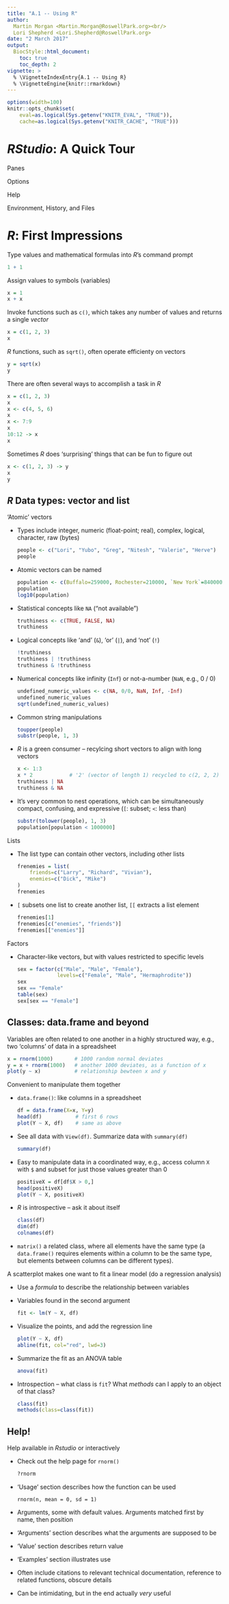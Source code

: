 ```yaml
---
title: "A.1 -- Using R"
author:
  Martin Morgan <Martin.Morgan@RoswellPark.org><br/>
  Lori Shepherd <Lori.Shepherd@RoswellPark.org>
date: "2 March 2017"
output:
  BiocStyle::html_document:
    toc: true
    toc_depth: 2
vignette: >
  % \VignetteIndexEntry{A.1 -- Using R}
  % \VignetteEngine{knitr::rmarkdown}
---
```


```r
options(width=100)
knitr::opts_chunk$set(
    eval=as.logical(Sys.getenv("KNITR_EVAL", "TRUE")),
    cache=as.logical(Sys.getenv("KNITR_CACHE", "TRUE")))
```

# _RStudio_: A Quick Tour

Panes

Options

Help

Environment, History, and Files

# _R_: First Impressions

Type values and mathematical formulas into _R_'s command prompt

```r
1 + 1
```

Assign values to symbols (variables)

```r
x = 1
x + x
```

Invoke functions such as `c()`, which takes any number of values and
returns a single _vector_

```r
x = c(1, 2, 3)
x
```

_R_ functions, such as `sqrt()`, often operate efficienty on vectors

```r
y = sqrt(x)
y
```

There are often several ways to accomplish a task in _R_

```r
x = c(1, 2, 3)
x
x <- c(4, 5, 6)
x
x <- 7:9
x
10:12 -> x
x
```

Sometimes _R_ does 'surprising' things that can be fun to figure out

```r
x <- c(1, 2, 3) -> y
x
y
```

## _R_ Data types: vector and list

'Atomic' vectors

- Types include integer, numeric (float-point; real), complex,
  logical, character, raw (bytes)

    ```r
    people <- c("Lori", "Yubo", "Greg", "Nitesh", "Valerie", "Herve")
    people
    ```

- Atomic vectors can be named

    ```r
    population <- c(Buffalo=259000, Rochester=210000, `New York`=8400000)
    population
    log10(population)
    ```

- Statistical concepts like `NA` ("not available")

    ```r
    truthiness <- c(TRUE, FALSE, NA)
    truthiness
    ```
- Logical concepts like 'and' (`&`), 'or' (`|`), and 'not' (`!`)

    ```r
    !truthiness
    truthiness | !truthiness
    truthiness & !truthiness
    ```

- Numerical concepts like infinity (`Inf`) or not-a-number (`NaN`,
  e.g., 0 / 0)

    ```r
    undefined_numeric_values <- c(NA, 0/0, NaN, Inf, -Inf)
    undefined_numeric_values
    sqrt(undefined_numeric_values)
    ```

- Common string manipulations

    ```r
    toupper(people)
    substr(people, 1, 3)
    ```

- _R_ is a green consumer -- recylcing short vectors to align with
  long vectors

    ```r
    x <- 1:3
    x * 2            # '2' (vector of length 1) recycled to c(2, 2, 2)
    truthiness | NA
    truthiness & NA
    ```
- It's very common to nest operations, which can be simultaneously
  compact, confusing, and expressive (`[`: subset; `<`: less than)

    ```r
    substr(tolower(people), 1, 3)
    population[population < 1000000]
    ```

Lists

- The list type can contain other vectors, including other lists

    ```r
    frenemies = list(
        friends=c("Larry", "Richard", "Vivian"),
        enemies=c("Dick", "Mike")
    )
    frenemies
    ```

- `[` subsets one list to create another list, `[[` extracts a list element

    ```r
    frenemies[1]
    frenemies[c("enemies", "friends")]
    frenemies[["enemies"]]
    ```

Factors

- Character-like vectors, but with values restricted to specific levels

    ```r
    sex = factor(c("Male", "Male", "Female"),
                 levels=c("Female", "Male", "Hermaphrodite"))
    sex
    sex == "Female"
    table(sex)
    sex[sex == "Female"]
    ```

## Classes: data.frame and beyond

Variables are often related to one another in a highly structured way,
e.g., two 'columns' of data in a spreadsheet

```r
x = rnorm(1000)       # 1000 random normal deviates
y = x + rnorm(1000)   # another 1000 deviates, as a function of x
plot(y ~ x)           # relationship bewteen x and y
```

Convenient to manipulate them together

- `data.frame()`: like columns in a spreadsheet

    ```r
    df = data.frame(X=x, Y=y)
    head(df)           # first 6 rows
    plot(Y ~ X, df)    # same as above
    ```

- See all data with `View(df)`. Summarize data with `summary(df)`

    ```r
    summary(df)
    ```

- Easy to manipulate data in a coordinated way, e.g., access column
  `X` with `$` and subset for just those values greater than 0

    ```r
    positiveX = df[df$X > 0,]
    head(positiveX)
    plot(Y ~ X, positiveX)
    ```

- _R_ is introspective -- ask it about itself

    ```r
    class(df)
    dim(df)
    colnames(df)
    ```

- `matrix()` a related class, where all elements have the same type (a
  `data.frame()` requires elements within a column to be the same
  type, but elements between columns can be different types).

A scatterplot makes one want to fit a linear model (do a regression
analysis)

- Use a _formula_ to describe the relationship between variables
- Variables found in the second argument

    ```r
    fit <- lm(Y ~ X, df)
    ```

- Visualize the points, and add the regression line

    ```r
    plot(Y ~ X, df)
    abline(fit, col="red", lwd=3)
    ```

- Summarize the fit as an ANOVA table

    ```r
    anova(fit)
    ```

- Introspection -- what class is `fit`? What _methods_ can I apply to
  an object of that class?

    ```r
    class(fit)
    methods(class=class(fit))
    ```

## Help!

Help available in _Rstudio_ or interactively

- Check out the help page for `rnorm()`

    ```r
    ?rnorm
    ```

- 'Usage' section describes how the function can be used

    ```
    rnorm(n, mean = 0, sd = 1)
    ```
- Arguments, some with default values. Arguments matched first by
  name, then position

- 'Arguments' section describes what the arguments are supposed to be

- 'Value' section describes return value

- 'Examples' section illustrates use

- Often include citations to relevant technical documentation,
  reference to related functions, obscure details

- Can be intimidating, but in the end actually _very_ useful


